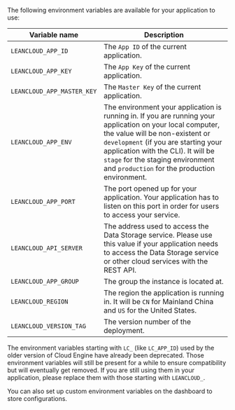 
The following environment variables are available for your application to use:

| Variable name              | Description                                                                                                                                                                                                                                                                                                      |
| -------------------------- | ---------------------------------------------------------------------------------------------------------------------------------------------------------------------------------------------------------------------------------------------------------------------------------------------------------------- |
| `LEANCLOUD_APP_ID`         | The `App ID` of the current application.                                                                                                                                                                                                                                                                         |
| `LEANCLOUD_APP_KEY`        | The `App Key` of the current application.                                                                                                                                                                                                                                                                        |
| `LEANCLOUD_APP_MASTER_KEY` | The `Master Key` of the current application.                                                                                                                                                                                                                                                                     |
| `LEANCLOUD_APP_ENV`        | The environment your application is running in. If you are running your application on your local computer, the value will be non-existent or `development` (if you are starting your application with the CLI). It will be `stage` for the staging environment and `production` for the production environment. |
| `LEANCLOUD_APP_PORT`       | The port opened up for your application. Your application has to listen on this port in order for users to access your service.                                                                                                                                                                                  |
| `LEANCLOUD_API_SERVER`     | The address used to access the Data Storage service. Please use this value if your application needs to access the Data Storage service or other cloud services with the REST API.                                                                                                                               |
| `LEANCLOUD_APP_GROUP`      | The group the instance is located at.                                                                                                                                                                                                                                                                            |
| `LEANCLOUD_REGION`         | The region the application is running in. It will be `CN` for Mainland China and `US` for the United States.                                                                                                                                                                                                     |
| `LEANCLOUD_VERSION_TAG`    | The version number of the deployment.                                                                                                                                                                                                                                                                            |

<Conditional brand='leancloud'>

The environment variables starting with `LC_` (like `LC_APP_ID`) used by the older version of Cloud Engine have already been deprecated. Those environment variables will still be present for a while to ensure compatibility but will eventually get removed. If you are still using them in your application, please replace them with those starting with `LEANCLOUD_`.

</Conditional>

You can also set up custom environment variables on the dashboard to store configurations.
